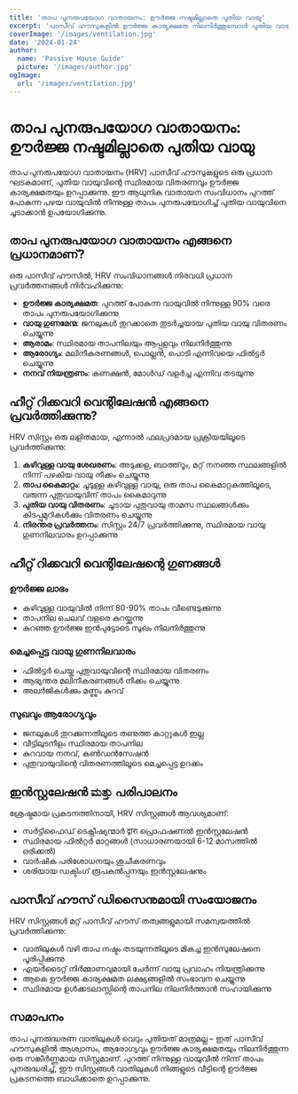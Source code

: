 ```yaml
---
title: 'താപ പുനരുപയോഗ വാതായനം: ഊർജ്ജ നഷ്ടമില്ലാതെ പുതിയ വായു'
excerpt: 'പാസീവ് ഹൗസുകളിൽ ഊർജ്ജ കാര്യക്ഷമത നിലനിർത്തുമ്പോൾ പുതിയ വായു എങ്ങനെ താപ പുനരുപയോഗ വാതായന സംവിധാനങ്ങൾ നൽകുന്നു എന്ന് കണ്ടെത്തുക.'
coverImage: '/images/ventilation.jpg'
date: '2024-01-24'
author:
  name: 'Passive House Guide'
  picture: '/images/author.jpg'
ogImage:
  url: '/images/ventilation.jpg'
---
```


# താപ പുനരുപയോഗ വാതായനം: ഊർജ്ജ നഷ്ടമില്ലാതെ പുതിയ വായു

താപ പുനരുപയോഗ വാതായനം (HRV) പാസീവ് ഹൗസുകളുടെ ഒരു പ്രധാന ഘടകമാണ്, പുതിയ വായുവിന്റെ സ്ഥിരമായ വിതരണവും ഊർജ്ജ കാര്യക്ഷമതയും ഉറപ്പാക്കുന്നു. ഈ ആധുനിക വാതായന സംവിധാനം പുറത്ത് പോകുന്ന പഴയ വായുവിൽ നിന്നുള്ള താപം പുനരുപയോഗിച്ച് പുതിയ വായുവിനെ ചൂടാക്കാൻ ഉപയോഗിക്കുന്നു.

## താപ പുനരുപയോഗ വാതായനം എങ്ങനെ പ്രധാനമാണ്?

ഒരു പാസീവ് ഹൗസിൽ, HRV സംവിധാനങ്ങൾ നിരവധി പ്രധാന പ്രവർത്തനങ്ങൾ നിർവഹിക്കുന്നു:

- **ഊർജ്ജ കാര്യക്ഷമത**: പുറത്ത് പോകുന്ന വായുവിൽ നിന്നുള്ള 90% വരെ താപം പുനരുപയോഗിക്കുന്നു
- **വായു ഗുണമേന്മ**: ജനലുകൾ തുറക്കാതെ തുടർച്ചയായ പുതിയ വായു വിതരണം ചെയ്യുന്നു
- **ആരാമം**: സ്ഥിരമായ താപനിലയും ആപ്പളവും നിലനിർത്തുന്നു
- **ആരോഗ്യം**: മലിനീകരണങ്ങൾ, പൊല്ലൻ, പൊടി എന്നിവയെ ഫിൽട്ടർ ചെയ്യുന്നു
- **നനവ് നിയന്ത്രണം**: കണക്ഷൻ, മോൾഡ് വളർച്ച എന്നിവ തടയുന്നു

## ഹീറ്റ് റിക്കവറി വെന്റിലേഷൻ എങ്ങനെ പ്രവർത്തിക്കുന്നു?

HRV സിസ്റ്റം ഒരു ലളിതമായ, എന്നാൽ ഫലപ്രദമായ പ്രക്രിയയിലൂടെ പ്രവർത്തിക്കുന്നു:

1. **കഴിവുള്ള വായു ശേഖരണം**: അടുക്കള, ബാത്ത്‌റൂം, മറ്റ് നനഞ്ഞ സ്ഥലങ്ങളിൽ നിന്ന് പഴകിയ വായു നീക്കം ചെയ്യുന്നു
2. **താപ കൈമാറ്റം**: ചൂടുള്ള കഴിവുള്ള വായു, ഒരു താപ കൈമാറ്റകത്തിലൂടെ, വരുന്ന പുതുവായുവിന് താപം കൈമാറുന്നു
3. **പുതിയ വായു വിതരണം**: ചൂടായ പുതുവായു താമസ സ്ഥലങ്ങൾക്കും കിടപ്പുമുറികൾക്കും വിതരണം ചെയ്യുന്നു
4. **നിരന്തര പ്രവർത്തനം**: സിസ്റ്റം 24/7 പ്രവർത്തിക്കുന്നു, സ്ഥിരമായ വായു ഗുണനിലവാരം ഉറപ്പാക്കുന്നു

## ഹീറ്റ് റിക്കവറി വെന്റിലേഷന്റെ ഗുണങ്ങൾ

### ഊർജ്ജ ലാഭം
- കഴിവുള്ള വായുവിൽ നിന്ന് 80-90% താപം വീണ്ടെടുക്കുന്നു
- താപനില ചെലവ് വളരെ കുറയ്ക്കുന്നു
- കുറഞ്ഞ ഊർജ്ജ ഇൻപുട്ടോടെ സുഖം നിലനിർത്തുന്നു

### മെച്ചപ്പെട്ട വായു ഗുണനിലവാരം
- ഫിൽട്ടർ ചെയ്ത പുതുവായുവിന്റെ സ്ഥിരമായ വിതരണം
- ആഭ്യന്തര മലിനീകരണങ്ങൾ നീക്കം ചെയ്യുന്നു
- അലർജികൾക്കും മണ്ണും കുറവ്

### സുഖവും ആരോഗ്യവും
- ജനലുകൾ തുറക്കുന്നതിലൂടെ തണുത്ത കാറ്റുകൾ ഇല്ല
- വീട്ടിലുടനീളം സ്ഥിരമായ താപനില
- കുറവായ നനവ്, കൺഡൻസേഷൻ
- പുതുവായുവിന്റെ വിതരണത്തിലൂടെ മെച്ചപ്പെട്ട ഉറക്കം

## ഇൻസ്റ്റലേഷൻ ಮತ್ತು പരിപാലനം

ശ്രേഷ്ഠമായ പ്രകടനത്തിനായി, HRV സിസ്റ്റങ്ങൾ ആവശ്യമാണ്:

- സർട്ടിഫൈഡ് ടെക്നീഷ്യന്മാർ द्वारा പ്രൊഫഷണൽ ഇൻസ്റ്റലേഷൻ
- സ്ഥിരമായ ഫിൽറ്റർ മാറ്റങ്ങൾ (സാധാരണയായി 6-12 മാസത്തിൽ ഒരിക്കൽ)
- വാർഷിക പരിശോധനയും ശുചീകരണവും
- ശരിയായ ഡക്ടിംഗ് രൂപകൽപ്പനയും ഇൻസ്റ്റലേഷനും

## പാസീവ് ഹൗസ് ഡിസൈനുമായി സംയോജനം

HRV സിസ്റ്റങ്ങൾ മറ്റ് പാസീവ് ഹൗസ് തത്വങ്ങളുമായി സമന്വയത്തിൽ പ്രവർത്തിക്കുന്നു:

- വാതിലുകൾ വഴി താപ നഷ്ടം തടയുന്നതിലൂടെ മികച്ച ഇൻസുലേഷനെ പൂരിപ്പിക്കുന്നു
- എയർടൈറ്റ് നിർമ്മാണവുമായി ചേർന്ന് വായു പ്രവാഹം നിയന്ത്രിക്കുന്നു
- ആകെ ഊർജ്ജ കാര്യക്ഷമത ലക്ഷ്യങ്ങളിൽ സംഭാവന ചെയ്യുന്നു
- സ്ഥിരമായ ഉൾക്കടലാസ്സിന്റെ താപനില നിലനിർത്താൻ സഹായിക്കുന്നു

## സമാപനം

താപ പുനരുദ്ധരണ വാതിലുകൾ വെറും പുതിയത് മാത്രമല്ല – ഇത് പാസീവ് ഹൗസുകളിൽ ആശ്വാസം, ആരോഗ്യവും ഊർജ്ജ കാര്യക്ഷമതയും നിലനിർത്തുന്ന ഒരു സങ്കീർണ്ണമായ സിസ്റ്റമാണ്. പുറത്ത് നിന്നുള്ള വായുവിൽ നിന്ന് താപം പുനരുദ്ധരിച്ച്, ഈ സിസ്റ്റങ്ങൾ വാതിലുകൾ നിങ്ങളുടെ വീട്ടിന്റെ ഊർജ്ജ പ്രകടനത്തെ ബാധിക്കാതെ ഉറപ്പാക്കുന്നു.